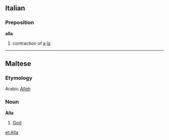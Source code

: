==Italian==
===Preposition===
'''alla'''

# contraction of [[a]] [[la]]

----

==Maltese==
===Etymology===
Arabic ''[[Allah]]''

===Noun===<!-- or proper noun, does maltese have them? -->
'''Alla'''<!-- capitalized? -->

# [[God]]<!-- is maltese Alla also used for "god" in the generic sense? -->
<!-- surely also the maltese word for Allah in the muslim tradition, but would that necessarily be another sense?? -->

[[et:Alla]]
